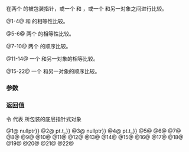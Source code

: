 {{title|1=operator==,!=,&lt;,&lt;=,&gt;,&gt;=&lt;small&gt;(std::experimental::propagate_const)&lt;/small&gt;}}
{{cpp/experimental/lib extensions 2/propagate_const/navbar}}

{{dcl begin}}
{{dcl|since=libfund_ts_2|num=1|1=
template&lt; class T &gt;
constexpr bool operator==( const propagate_const&lt;T&gt;&amp; pt, nullptr_t );
}}
{{dcl|since=libfund_ts_2|num=2|1=
template&lt; class T &gt;
constexpr bool operator==( nullptr_t, const propagate_const&lt;T&gt;&amp; pt );
}}
{{dcl|since=libfund_ts_2|num=3|1=
template&lt; class T &gt;
constexpr bool operator!=( const propagate_const&lt;T&gt;&amp; pt, nullptr_t );
}}
{{dcl|since=libfund_ts_2|num=4|1=
template&lt; class T &gt;
constexpr bool operator!=( nullptr_t, const propagate_const&lt;T&gt;&amp; pt );
}}
{{dcl|since=libfund_ts_2|num=5|1=
template&lt; class T, class U &gt;
constexpr bool operator==( const propagate_const&lt;T&gt;&amp; pt, const propagate_const&lt;U&gt;&amp; pu );
}}
{{dcl|since=libfund_ts_2|num=6|1=
template&lt; class T, class U &gt;
constexpr bool operator!=( const propagate_const&lt;T&gt;&amp; pt, const propagate_const&lt;U&gt;&amp; pu );
}}
{{dcl|since=libfund_ts_2|num=7|1=
template&lt; class T, class U &gt;
constexpr bool operator&lt;( const propagate_const&lt;T&gt;&amp; pt, const propagate_const&lt;U&gt;&amp; pu );
}}
{{dcl|since=libfund_ts_2|num=8|1=
template&lt; class T, class U &gt;
constexpr bool operator&gt;( const propagate_const&lt;T&gt;&amp; pt, const propagate_const&lt;U&gt;&amp; pu );
}}
{{dcl|since=libfund_ts_2|num=9|1=
template&lt; class T, class U &gt;
constexpr bool operator&lt;=( const propagate_const&lt;T&gt;&amp; pt, const propagate_const&lt;U&gt;&amp; pu );
}}
{{dcl|since=libfund_ts_2|num=10|1=
template&lt; class T, class U &gt;
constexpr bool operator&gt;=( const propagate_const&lt;T&gt;&amp; pt, const propagate_const&lt;U&gt;&amp; pu );
}}
{{dcl|since=libfund_ts_2|num=11|1=
template&lt; class T, class U &gt;
constexpr bool operator==( const propagate_const&lt;T&gt;&amp; pt, const U&amp; u );
}}
{{dcl|since=libfund_ts_2|num=12|1=
template&lt; class T, class U &gt;
constexpr bool operator!=( const propagate_const&lt;T&gt;&amp; pt, const U&amp; u );
}}
{{dcl|since=libfund_ts_2|num=13|1=
template&lt; class T, class U &gt;
constexpr bool operator==( const T&amp; t, const propagate_const&lt;U&gt;&amp; pu );
}}
{{dcl|since=libfund_ts_2|num=14|1=
template&lt; class T, class U &gt;
constexpr bool operator!=( const T&amp; t, const propagate_const&lt;U&gt;&amp; pu );
}}
{{dcl|since=libfund_ts_2|num=15|1=
template&lt; class T, class U &gt;
constexpr bool operator&lt;( const propagate_const&lt;T&gt;&amp; pt, const U&amp; u );
}}
{{dcl|since=libfund_ts_2|num=16|1=
template&lt; class T, class U &gt;
constexpr bool operator&gt;( const propagate_const&lt;T&gt;&amp; pt, const U&amp; u );
}}
{{dcl|since=libfund_ts_2|num=17|1=
template&lt; class T, class U &gt;
constexpr bool operator&lt;=( const propagate_const&lt;T&gt;&amp; pt, const U&amp; u );
}}
{{dcl|since=libfund_ts_2|num=18|1=
template&lt; class T, class U &gt;
constexpr bool operator&gt;=( const propagate_const&lt;T&gt;&amp; pt, const U&amp; u );
}}
{{dcl|since=libfund_ts_2|num=19|1=
template&lt; class T, class U &gt;
constexpr bool operator&lt;( const T&amp; t, const propagate_const&lt;U&gt;&amp; pu );
}}
{{dcl|since=libfund_ts_2|num=20|1=
template&lt; class T, class U &gt;
constexpr bool operator&gt;( const T&amp; t, const propagate_const&lt;U&gt;&amp; pu );
}}
{{dcl|since=libfund_ts_2|num=21|1=
template&lt; class T, class U &gt;
constexpr bool operator&lt;=( const T&amp; t, const propagate_const&lt;U&gt;&amp; pu );
}}
{{dcl|since=libfund_ts_2|num=22|1=
template&lt; class T, class U &gt;
constexpr bool operator&gt;=( const T&amp; t, const propagate_const&lt;U&gt;&amp; pu );
}}
{{dcl end}}

在两个 {{tt|propagate_const}} 的被包装指针，或一个 {{tt|propagate_const}} 和 {{c|nullptr}}，或一个 {{tt|propagate_const}} 和另一对象之间进行比较。

@1-4@ {{tt|propagate_const}} 和 {{c|nullptr}} 的相等性比较。

@5-6@ 两个 {{tt|propagate_const}} 的相等性比较。

@7-10@ 两个 {{tt|propagate_const}} 的顺序比较。

@11-14@ 一个 {{tt|propagate_const}} 和另一对象的相等比较。

@15-22@ 一个 {{tt|propagate_const}} 和另一对象的顺序比较。

===参数===
{{par begin}}
{{par | pt, pu |要比较的 {{tt|propagate_const}} }}
{{par | t, u |要比较的另一对象}}
{{par end}} 

===返回值===
令 {{tt|t_}} 代表 {{tt|propagate_const}} 所包装的底层指针式对象

@1@ {{c|pt.t_ {{==}} nullptr}}
@2@ {{c|nullptr {{==}} pt.t_}}
@3@ {{c|pt.t_ !{{=}} nullptr}}
@4@ {{c|nullptr !{{=}} pt.t_}}
@5@ {{c|1=pt.t_ == pu.t_}}
@6@ {{c|1=pt.t_ != pu.t_}}
@7@ {{c|1=pt.t_ &lt; pu.t_}}
@8@ {{c|1=pt.t_ &gt; pu.t_}}
@9@ {{c|1=pt.t_ &lt;= pu.t_}}
@10@ {{c|1=pt.t_ &gt;= pu.t_}}
@11@ {{c|1=pt.t_ == u}}
@12@ {{c|1=pt.t_ != u}}
@13@ {{c|1=t == pu.t_}}
@14@ {{c|1=t != pu.t_}}
@15@ {{c|1=pt.t_ &lt; u}}
@16@ {{c|1=pt.t_ &gt; u}}
@17@ {{c|1=pt.t_ &lt;= u}}
@18@ {{c|1=pt.t_ &gt;= u}}
@19@ {{c|1=t &lt; pu.t_}}
@20@ {{c|1=t &gt; pu.t_}}
@21@ {{c|1=t &lt;= pu.t_}}
@22@ {{c|1=t &gt;= pu.t_}}

{{langlinks|en}}